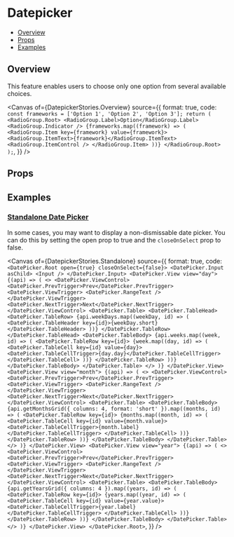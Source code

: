 # Datepicker


<Meta of={DatepickerStories} />

- [Overview](#overview)
- [Props](#props)
- [Examples](#examples)

## Overview

This feature enables users to choose only one option from several available choices.

<Canvas
  of={DatepickerStories.Overview}
  source={{
    format: true,
    code: `
      const frameworks = ['Option 1', 'Option 2', 'Option 3'];
      return (
        <RadioGroup.Root>
          <RadioGroup.Label>Option</RadioGroup.Label>
          <RadioGroup.Indicator />
          {frameworks.map((framework) => (
            <RadioGroup.Item key={framework} value={framework}>
              <RadioGroup.ItemText>{framework}</RadioGroup.ItemText>
              <RadioGroup.ItemControl />
            </RadioGroup.Item>
          ))}
        </RadioGroup.Root>
      );
    `,
  }}
/>

## Props

<Controls />

## Examples

### [Standalone Date Picker](#standalone-datepicker)

In some cases, you may want to display a non-dismissable date picker. You can do this by setting the open prop to true and the `closeOnSelect` prop to false.

<Canvas
  of={DatepickerStories.Standalone}
  source={{
    format: true,
    code: `
      <DatePicker.Root open={true} closeOnSelect={false}>
        <DatePicker.Input asChild>
          <Input />
        </DatePicker.Input>
        <DatePicker.View view="day">
          {(api) => (
            <>
              <DatePicker.ViewControl>
                <DatePicker.PrevTrigger>Prev</DatePicker.PrevTrigger>
                <DatePicker.ViewTrigger>
                  <DatePicker.RangeText />
                </DatePicker.ViewTrigger>
                <DatePicker.NextTrigger>Next</DatePicker.NextTrigger>
              </DatePicker.ViewControl>
              <DatePicker.Table>
                <DatePicker.TableHead>
                  <DatePicker.TableRow>
                    {api.weekDays.map((weekDay, id) => (
                      <DatePicker.TableHeader key={id}>{weekDay.short}</DatePicker.TableHeader>
                    ))}
                  </DatePicker.TableRow>
                </DatePicker.TableHead>
                <DatePicker.TableBody>
                  {api.weeks.map((week, id) => (
                    <DatePicker.TableRow key={id}>
                      {week.map((day, id) => (
                        <DatePicker.TableCell key={id} value={day}>
                          <DatePicker.TableCellTrigger>{day.day}</DatePicker.TableCellTrigger>
                        </DatePicker.TableCell>
                      ))}
                    </DatePicker.TableRow>
                  ))}
                </DatePicker.TableBody>
              </DatePicker.Table>
            </>
          )}
        </DatePicker.View>
        <DatePicker.View view="month">
          {(api) => (
            <>
              <DatePicker.ViewControl>
                <DatePicker.PrevTrigger>Prev</DatePicker.PrevTrigger>
                <DatePicker.ViewTrigger>
                  <DatePicker.RangeText />
                </DatePicker.ViewTrigger>
                <DatePicker.NextTrigger>Next</DatePicker.NextTrigger>
              </DatePicker.ViewControl>
              <DatePicker.Table>
                <DatePicker.TableBody>
                  {api.getMonthsGrid({ columns: 4, format: 'short' }).map((months, id) => (
                    <DatePicker.TableRow key={id}>
                      {months.map((month, id) => (
                        <DatePicker.TableCell key={id} value={month.value}>
                          <DatePicker.TableCellTrigger>{month.label}</DatePicker.TableCellTrigger>
                        </DatePicker.TableCell>
                      ))}
                    </DatePicker.TableRow>
                  ))}
                </DatePicker.TableBody>
              </DatePicker.Table>
            </>
          )}
        </DatePicker.View>
        <DatePicker.View view="year">
          {(api) => (
            <>
              <DatePicker.ViewControl>
                <DatePicker.PrevTrigger>Prev</DatePicker.PrevTrigger>
                <DatePicker.ViewTrigger>
                  <DatePicker.RangeText />
                </DatePicker.ViewTrigger>
                <DatePicker.NextTrigger>Next</DatePicker.NextTrigger>
              </DatePicker.ViewControl>
              <DatePicker.Table>
                <DatePicker.TableBody>
                  {api.getYearsGrid({ columns: 4 }).map((years, id) => (
                    <DatePicker.TableRow key={id}>
                      {years.map((year, id) => (
                        <DatePicker.TableCell key={id} value={year.value}>
                          <DatePicker.TableCellTrigger>{year.label}</DatePicker.TableCellTrigger>
                        </DatePicker.TableCell>
                      ))}
                    </DatePicker.TableRow>
                  ))}
                </DatePicker.TableBody>
              </DatePicker.Table>
            </>
          )}
        </DatePicker.View>
      </DatePicker.Root>
    `,
  }}
/>

